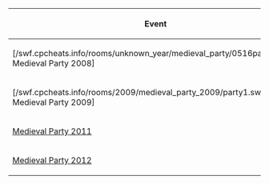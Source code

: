

<center>
{|class="wikitable" border="1"
!Event
|-
|[/swf.cpcheats.info/rooms/unknown_year/medieval_party/0516party50.swf Medieval Party 2008]
|-
|[/swf.cpcheats.info/rooms/2009/medieval_party_2009/party1.swf Medieval Party 2009]
|-
|[[Media:MedievalParty2011Party1.swf|Medieval Party 2011]]
|-
|[[Media:MedievalParty2012party1.swf|Medieval Party 2012]]
|}
</center>